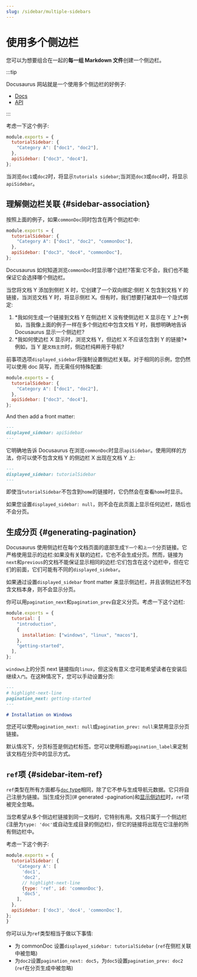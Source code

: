 ```yaml
---
slug: /sidebar/multiple-sidebars
---
```


# 使用多个侧边栏

您可以为想要组合在一起的**每一组 Markdown 文件**创建一个侧边栏。

:::tip

Docusaurus 网站就是一个使用多个侧边栏的好例子:

- [Docs](../../../introduction.mdx)
- [API](../../../cli.mdx)

:::

考虑一下这个例子:

```js title="sidebars.js"
module.exports = {
  tutorialSidebar: {
    "Category A": ["doc1", "doc2"],
  },
  apiSidebar: ["doc3", "doc4"],
};
```

当浏览`doc1`或`doc2`时，将显示`tutorials sidebar`;当浏览`doc3`或`doc4`时，将显示`apiSidebar`。

## 理解侧边栏关联 {#sidebar-association}

按照上面的例子，如果`commonDoc`同时包含在两个侧边栏中:

```js title="sidebars.js"
module.exports = {
  tutorialSidebar: {
    "Category A": ["doc1", "doc2", "commonDoc"],
  },
  apiSidebar: ["doc3", "doc4", "commonDoc"],
};
```

Docusaurus 如何知道浏览`commonDoc`时显示哪个边栏?答案:它不会，我们也不能保证它会选择哪个侧边栏。

当您将文档 Y 添加到侧栏 X 时，它创建了一个双向绑定:侧栏 X 包含到文档 Y 的链接，当浏览文档 Y 时，将显示侧栏 X。但有时，我们想要打破其中一个隐式绑定:

1. *我如何生成一个链接到文档 Y 在侧边栏 X 没有使侧边栏 X 显示在 Y 上?*例如，当我像上面的例子一样在多个侧边栏中包含文档 Y 时，我想明确地告诉 Docusaurus 显示一个侧边栏?
2. *我如何使边栏 X 显示时，浏览文档 Y，但边栏 X 不应该包含到 Y 的链接?*例如，当 Y 是`文档主页`时，侧边栏纯粹用于导航?

前事项选项`displayed_sidebar`将强制设置侧边栏关联。对于相同的示例，您仍然可以使用 doc 简写，而无需任何特殊配置:

```js title="sidebars.js"
module.exports = {
  tutorialSidebar: {
    "Category A": ["doc1", "doc2"],
  },
  apiSidebar: ["doc3", "doc4"],
};
```

And then add a front matter:

```md title="commonDoc.md"
---
displayed_sidebar: apiSidebar
---
```

它明确地告诉 Docusaurus 在浏览`commonDoc`时显示`apiSidebar`。使用同样的方法，你可以使不包含文档 Y 的侧边栏 X 出现在文档 Y 上:

```md title="home.md"
---
displayed_sidebar: tutorialSidebar
---
```

即使当`tutorialSidebar`不包含到`home`的链接时，它仍然会在查看`home`时显示。

如果您设置`displayed_sidebar: null`，则不会在此页面上显示任何边栏，随后也不会分页。

## 生成分页 {#generating-pagination}

Docusaurus 使用侧边栏在每个文档页面的底部生成`下一个`和`上一个`分页链接。它严格使用显示的边栏:如果没有关联的边栏，它也不会生成分页。然而，链接为`next`和`previous`的文档不能保证显示相同的边栏:它们包含在这个边栏中，但在它们的前面，它们可能有不同的`displayed_sidebar`。

如果通过设置`displayed_sidebar` front matter 来显示侧边栏，并且该侧边栏不包含文档本身，则不会显示分页。

你可以用`pagination_next`和`pagination_prev`自定义分页。考虑一下这个边栏:

```js title="sidebars.js"
module.exports = {
  tutorial: [
    "introduction",
    {
      installation: ["windows", "linux", "macos"],
    },
    "getting-started",
  ],
};
```

`windows`上的分页 next 链接指向`linux`，但这没有意义:您可能希望读者在安装后继续`入门`。在这种情况下，您可以手动设置分页:

```md title="windows.md"
---
# highlight-next-line
pagination_next: getting-started
---

# Installation on Windows
```

您还可以使用`pagination_next: null`或`pagination_prev: null`来禁用显示分页链接。

默认情况下，分页标签是侧边栏标签。您可以使用标题`pagination_label`来定制该文档在分页中的显示方式。

## `ref`项 {#sidebar-item-ref}

`ref`类型在所有方面都与[`doc` type](./items.mdx#sidebar-item-doc)相同，除了它不参与生成导航元数据。它只将自己注册为链接。当[生成分页](# generated -pagination)和[显示侧边栏](#sidebar-association)时，`ref`项被完全忽略。

当您希望从多个侧边栏链接到同一文档时，它特别有用。文档只属于一个侧边栏(注册为`type: 'doc'`或自动生成目录的侧边栏)，但它的链接将出现在它注册的所有侧边栏中。

考虑一下这个例子:

```js title="sidebars.js"
module.exports = {
  tutorialSidebar: {
    'Category A': [
      'doc1',
      'doc2',
      // highlight-next-line
      {type: 'ref', id: 'commonDoc'},
      'doc5',
    ],
  },
  apiSidebar: ['doc3', 'doc4', 'commonDoc'],
};
}
```

你可以认为`ref`类型相当于做以下事情:

- 为 commonDoc 设置`displayed_sidebar: tutorialSidebar` (`ref`在侧栏关联中被忽略)
- 为`doc2`设置`pagination_next: doc5`，为`doc5`设置`pagination_prev: doc2` (`ref`在分页生成中被忽略)
